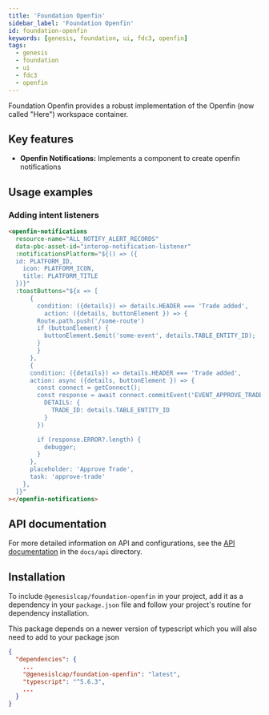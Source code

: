 ```yaml
---
title: 'Foundation Openfin'
sidebar_label: 'Foundation Openfin'
id: foundation-openfin
keywords: [genesis, foundation, ui, fdc3, openfin]
tags:
  - genesis
  - foundation
  - ui
  - fdc3
  - openfin
---
```



Foundation Openfin provides a robust implementation of the Openfin (now called "Here") workspace container.

## Key features

- **Openfin Notifications:** Implements a component to create openfin notifications

## Usage examples

### Adding intent listeners

```html
<openfin-notifications
  resource-name="ALL_NOTIFY_ALERT_RECORDS"
  data-pbc-asset-id="interop-notification-listener"
  :notificationsPlatform="${() => ({
  id: PLATFORM_ID,
    icon: PLATFORM_ICON,
    title: PLATFORM_TITLE
  })}"
  :toastButtons="${x => [
      {
        condition: ({details}) => details.HEADER === 'Trade added',
          action: ({details, buttonElement }) => {
        Route.path.push('/some-route')
        if (buttonElement) {
          buttonElement.$emit('some-event', details.TABLE_ENTITY_ID);
        }
        }
      },
      {
      condition: ({details}) => details.HEADER === 'Trade added',
      action: async ({details, buttonElement }) => {
        const connect = getConnect();
        const response = await connect.commitEvent('EVENT_APPROVE_TRADE', {
          DETAILS: {
            TRADE_ID: details.TABLE_ENTITY_ID
          }
        })

        if (response.ERROR?.length) {
          debugger;
        }
      },
      placeholder: 'Approve Trade',
      task: 'approve-trade'
    },
  ]}"
></openfin-notifications>
```

## API documentation

For more detailed information on API and configurations, see the [API documentation](docs/api/index.md) in the `docs/api` directory.

## Installation

To include `@genesislcap/foundation-openfin` in your project, add it as a dependency in your `package.json` file and follow your project's routine for dependency installation. 

This package depends on a newer version of typescript which you will also need to add to your package json

```json
{
  "dependencies": {
    ...
    "@genesislcap/foundation-openfin": "latest",
    "typescript": "^5.6.3",
    ...
  }
}
```



